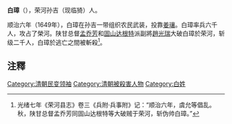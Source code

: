 '''白璋'''（{{bd|?||?|}}），荣河孙吉（现临猗）人。

顺治六年（1649年），白璋在孙吉一带组织农民武装，投靠[[姜瓖|姜瓖]]。白璋率兵六千人，攻占了榮河。陕甘总督[[孟乔芳|孟乔芳]]和[[固山达根特|固山达根特]]派副將[[趙光瑞|趙光瑞]]大破白璋於荣河，斩级二千人，白璋於逃亡之間被斬殺<ref>光绪七年《荣河县志》卷三《兵附·兵事附》记：“顺治六年，虞允等倡乱。秋，陕甘总督孟乔芳同固山达根特等大破贼于荣河，斩伪帅白璋。”</ref>。

==注釋==
{{reflist}}

[[Category:清朝民变领袖|Category:清朝民变领袖]]
[[Category:清朝被殺害人物|Category:清朝被殺害人物]]
[[Category:白姓|Category:白姓]]